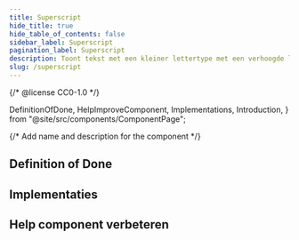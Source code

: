 ```yaml
---
title: Superscript
hide_title: true
hide_table_of_contents: false
sidebar_label: Superscript
pagination_label: Superscript
description: Toont tekst met een kleiner lettertype met een verhoogde letterlijn.
slug: /superscript
---
```


{/* @license CC0-1.0 */}

  DefinitionOfDone,
  HelpImproveComponent,
  Implementations,
  Introduction,
} from "@site/src/components/ComponentPage";

{/* Add name and description for the component */}


<Introduction component={component} headingLevel={1} description={description} />

## Definition of Done

<DefinitionOfDone component={component} headingLevel={3} />

## Implementaties

<Implementations component={component} headingLevel={3} />

## Help component verbeteren

<HelpImproveComponent component={component} headingLevel={3} />

